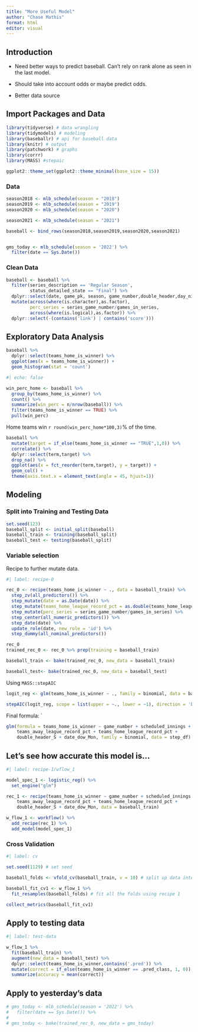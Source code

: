 ```yaml
---
title: "More Useful Model"
author: "Chase Mathis"
format: html
editor: visual
---
```


## Introduction

-   Need better ways to predict baseball. Can't rely on rank alone as seen in the last model.

-   Should take into account odds or maybe predict odds.

-   Better data source

## Import Packages and Data

```r
library(tidyverse) # data wrangling
library(tidymodels) # modeling
library(baseballr) # api for baseball data
library(knitr) # output
library(patchwork) # graphs
library(corrr)
library(MASS) #stepaic

ggplot2::theme_set(ggplot2::theme_minimal(base_size = 15))
```

### Data

```r
season2018 <- mlb_schedule(season = "2018")
season2019 <- mlb_schedule(season = "2019")
season2020 <- mlb_schedule(season = "2020")

season2021 <- mlb_schedule(season = "2021")

baseball <- bind_rows(season2018,season2019,season2020,season2021)


gms_today <- mlb_schedule(season = '2022') %>% 
  filter(date == Sys.Date())
```

### Clean Data

```r

baseball <- baseball %>% 
  filter(series_description == 'Regular Season',
         status_detailed_state == "Final") %>% 
  dplyr::select(date, game_pk, season, game_number,double_header,day_night,scheduled_innings,games_in_series,series_game_number,contains('record_pct'), teams_home_is_winner) %>% 
  mutate(across(where(is.character),as.factor),
         perc_series = series_game_number/games_in_series,
         across(where(is.logical),as.factor)) %>% 
  dplyr::select(-(contains('link') | contains('score')))
```

## Exploratory Data Analysis

```r
baseball %>% 
  dplyr::select(teams_home_is_winner) %>% 
  ggplot(aes(x = teams_home_is_winner)) + 
  geom_histogram(stat = 'count')
```

```r
#| echo: false

win_perc_home <- baseball %>% 
  group_by(teams_home_is_winner) %>% 
  count() %>% 
  summarize(win_perc = n/nrow(baseball)) %>% 
  filter(teams_home_is_winner == TRUE) %>% 
  pull(win_perc)

```

Home teams win `r round(win_perc_home*100,3)`% of the time.

```r
baseball %>% 
  mutate(target = if_else(teams_home_is_winner == "TRUE",1,0)) %>% 
  correlate() %>% 
  dplyr::select(term,target) %>% 
  drop_na() %>% 
  ggplot(aes(x = fct_reorder(term,target), y = target)) + 
  geom_col() + 
  theme(axis.text.x = element_text(angle = 45, hjust=1))
```

## Modeling

### Split into Training and Testing Data

```r
set.seed(123)
baseball_split <- initial_split(baseball)
baseball_train <- training(baseball_split)
baseball_test <- testing(baseball_split)
```

### Variable selection

Recipe to further mutate data.

```r
#| label: recipe-0

rec_0 <- recipe(teams_home_is_winner ~ ., data = baseball_train) %>% 
  step_zv(all_predictors()) %>% 
  step_mutate(date = as.Date(date)) %>% 
  step_mutate(teams_home_league_record_pct = as.double(teams_home_league_record_pct)) %>%   step_mutate(teams_away_league_record_pct = as.double(teams_away_league_record_pct)) %>%
  step_mutate(perc_series = series_game_number/games_in_series) %>% 
  step_center(all_numeric_predictors()) %>% 
  step_date(date) %>% 
  update_role(date, new_role = 'id') %>% 
  step_dummy(all_nominal_predictors())

rec_0
trained_rec_0 <- rec_0 %>% prep(training = baseball_train)

baseball_train <- bake(trained_rec_0, new_data = baseball_train)

baseball_test<- bake(trained_rec_0, new_data = baseball_test)
```

Using `MASS::stepAIC`

```r
logit_reg <- glm(teams_home_is_winner ~ ., family = binomial, data = baseball_train)

stepAIC(logit_reg, scope = list(upper = ~., lower = ~1), direction = 'backward')
```

Final formula: \`

``` r
glm(formula = teams_home_is_winner ~ game_number + scheduled_innings + 
    teams_away_league_record_pct + teams_home_league_record_pct + 
    double_header_S + date_dow_Mon, family = binomial, data = step_df)
```

## Let's see how accurate this model is...

```r
#| label: recipe-1/wflow_1

model_spec_1 <- logistic_reg() %>%
  set_engine("glm")

rec_1 <- recipe(teams_home_is_winner ~ game_number + scheduled_innings + 
    teams_away_league_record_pct + teams_home_league_record_pct + 
    double_header_S + date_dow_Mon, data = baseball_train)

w_flow_1 <- workflow() %>% 
  add_recipe(rec_1) %>% 
  add_model(model_spec_1)
```

### Cross Validation

```r
#| label: cv

set.seed(1129) # set seed

baseball_folds <- vfold_cv(baseball_train, v = 10) # split up data into 5 partitions

baseball_fit_cv1 <- w_flow_1 %>% 
  fit_resamples(baseball_folds) # fit all the folds using recipe 1

collect_metrics(baseball_fit_cv1)

```

## Apply to testing data

```r
#| label: test-data

w_flow_1 %>% 
  fit(baseball_train) %>% 
  augment(new_data = baseball_test) %>% 
  dplyr::select(teams_home_is_winner,contains('.pred')) %>% 
  mutate(correct = if_else(teams_home_is_winner == .pred_class, 1, 0)) %>% 
  summarize(accuracy = mean(correct))

```

## Apply to yesterday's data

```r
# gms_today <- mlb_schedule(season = '2022') %>% 
#   filter(date == Sys.Date()) %>% 
#   
# gms_today <- bake(trained_rec_0, new_data = gms_today)
```

